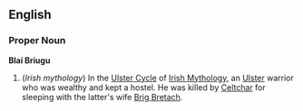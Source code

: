 ==English==

===Proper Noun===
'''Blaí Briugu'''

#(''Irish mythology'') In the [[Ulster Cycle]] of [[Irish Mythology]], an [[Ulster]] warrior who was wealthy and kept a hostel.  He was killed by [[Celtchar]] for sleeping with the latter's wife [[Brig Bretach]].